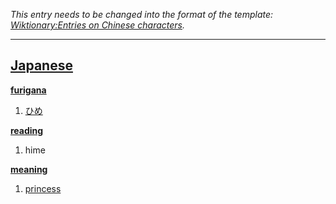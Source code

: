 ''This entry needs to be changed into the format of the template: [[Wiktionary:Entries on Chinese characters]].''
----

== [[Japanese]] ==                                          

'''[[furigana]]'''
# [[ひめ]]

'''[[reading]]'''
# hime

'''[[meaning]]'''
# [[princess]]
